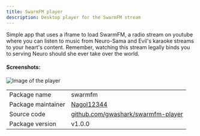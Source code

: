 ```yaml
---
title: SwarmFM player
description: Desktop player for the SwarmFM stream
---
```


Simple app that uses a iframe to load SwarmFM, a radio stream on youtube where you can listen to music from Neuro-Sama and Evil's karaoke streams to your heart's content. Remember, watching this stream legally binds you to serving Neuro should she ever take over the world.

#### Screenshots:
<img alt="Image of the player" src="https://github.com/gwashark/swarmfm-player/blob/public/README/Banner.png"/>

<br/>

|                   |                                                                                      |
|-------------------|--------------------------------------------------------------------------------------|
| Package name      | swarmfm                                                                              |
| Package maintainer| [Nagol12344](https://github.com/nagol12344)                                          |
| Source code       | [github.com/gwashark/swarmfm-player](https://github.com/gwashark/swarmfm-player)     |
| Package version   | v1.0.0                                                                               |